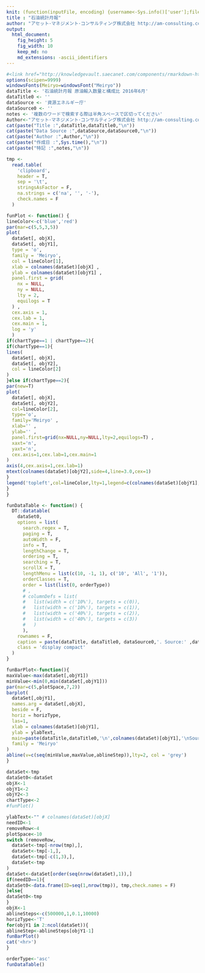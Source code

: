 ```yaml
---
knit: (function(inputFile, encoding) {username<-Sys.info()['user'];fileName<-'defaultPath.csv';pathToFile <-paste0('C:/Users/', username,'/Desktop/pathToCSV/');setwd(pathToFile);buf0<-read.csv(fileName,header = F,skip = 0,stringsAsFactor = F,check.names = F,fileEncoding = 'utf-8');rmarkdown::render(inputFile, encoding = encoding, output_file = paste0('C:/Users/',username,buf0[2,1],'charts/','am-consulting.co.jp-',format(Sys.time(),'%Y-%m-%d-%H-%M-%S'),'.html')) })
title : "石油統計月報"
author: "アセット･マネジメント･コンサルティング株式会社 http://am-consulting.co.jp"
output: 
  html_document:
    fig_height: 5
    fig_width: 10
    keep_md: no
    md_extensions: -ascii_identifiers 
---
```

<link href="http://knowledgevault.saecanet.com/components/rmarkdown-html.css" rel="stylesheet"> 
<style>
.main-container {
	max-width: 1000px;
	margin-left: auto;
	margin-right: auto;
}
</style>

```r
#<link href="http://knowledgevault.saecanet.com/components/rmarkdown-html.css" rel="stylesheet"> 
options(scipen=9999)
windowsFonts(Meiryo=windowsFont("Meiryo"))
dataTitle <- '石油統計月報 原油輸入数量と構成比 2016年6月'
dataTitle0 <- ''
dataSource <- '資源エネルギー庁'
dataSource0 <- ''
notes <- '複数のワードで検索する際は半角スペースで区切ってください'
Author<-"アセット･マネジメント･コンサルティング株式会社 http://am-consulting.co.jp"
cat(paste("Title :",dataTitle,dataTitle0,"\n"))
cat(paste("Data Source :",dataSource,dataSource0,"\n"))
cat(paste("Author :",Author,"\n"))
cat(paste("作成日 :",Sys.time(),"\n"))
cat(paste("特記 :",notes,"\n"))
```

```r
tmp <-
  read.table(
    'clipboard',
    header = T,
    sep = '\t',
    stringsAsFactor = F,
    na.strings = c('na', '', '-'),
    check.names = F
  )
```

```r
funPlot <- function() {
lineColor<-c('blue','red')
par(mar=c(5,5,3,5))
plot(
  dataSet[, objX],
  dataSet[, objY1],
  type = 'o',
  family = 'Meiryo',
  col = lineColor[1],
  xlab = colnames(dataSet)[objX] ,
  ylab = colnames(dataSet)[objY1] ,
  panel.first = grid(
    nx = NULL,
    ny = NULL,
    lty = 2,
    equilogs = T
  ) ,
  cex.axis = 1,
  cex.lab = 1,
  cex.main = 1,
  log = 'y'
  )
if(chartType==1 | chartType==2){  
if(chartType==1){
lines(
  dataSet[, objX],
  dataSet[, objY2],
  col = lineColor[2]
)
}else if(chartType==2){  
par(new=T)
plot(
  dataSet[, objX],
  dataSet[, objY2],
  col=lineColor[2],
  type='o',
  family='Meiryo' ,
  xlab='' ,
  ylab='' ,
  panel.first=grid(nx=NULL,ny=NULL,lty=2,equilogs=T) ,
  xaxt='n',
  yaxt='n',
  cex.axis=1,cex.lab=1,cex.main=1
)    
axis(4,cex.axis=1,cex.lab=1)
mtext(colnames(dataSet)[objY2],side=4,line=3.0,cex=1)
}
legend('topleft',col=lineColor,lty=1,legend=c(colnames(dataSet)[objY1],colnames(dataSet)[objY2]),cex=1,pch  = 1,bty='n')
}
}
```

```r
funDataTable <- function() {
  DT::datatable(
    dataSet0,
    options = list(
      search.regex = T,
      paging = T,
      autoWidth = F,
      info = T,
      lengthChange = T,
      ordering = T,
      searching = T,
      scrollX = T,
      lengthMenu = list(c(10, -1, 1), c('10', 'All', '1')),
      orderClasses = T,
      order = list(list(0, orderType))
      # ,
      # columnDefs = list(
      #   list(width = c('10%'), targets = c(0)),
      #   list(width = c('10%'), targets = c(1)),
      #   list(width = c('40%'), targets = c(2)),
      #   list(width = c('40%'), targets = c(3))
      #   )
      ),
    rownames = F,
    caption = paste(dataTitle, dataTitle0, dataSource0,'. Source:' ,dataSource),
    class = 'display compact'
  )
}
```

```r
funBarPlot<-function(){
maxValue<-max(dataSet[,objY1])
minValue<-min(0,min(dataSet[,objY1]))
par(mar=c(5,plotSpace,7,2))
barplot(
  dataSet[,objY1],
  names.arg = dataSet[,objX],
  beside = F,
  horiz = horizType, 
  las=1,
  xlab = colnames(dataSet)[objY1],
  ylab = ylabText,
  main=paste(dataTitle,dataTitle0,'\n',colnames(dataSet)[objY1],'\nSource:',dataSource),
  family = 'Meiryo'
)
abline(v=c(seq(minValue,maxValue,ablineStep)),lty=2, col = 'grey')
}
```

```r
dataSet<-tmp
dataSet0<-dataSet
objX<-1
objY1<-2
objY2<-3
chartType<-2
#funPlot()
```

```r
ylabText<-"" # colnames(dataSet)[objX]
needID<-1
removeRow<-4
plotSpace<-10
switch (removeRow,
  dataSet<-tmp[-nrow(tmp),],
  dataSet<-tmp[-1,],
  dataSet<-tmp[-c(1,3),],
  dataSet<-tmp
)
dataSet<-dataSet[order(seq(nrow(dataSet),1)),]
if(needID==1){
dataSet0<-data.frame(ID=seq(1,nrow(tmp)), tmp,check.names = F)
}else{
dataSet0<-tmp
}  
objX<-1
ablineSteps<-c(500000,1,0.1,10000)
horizType<-'T'
for(objY1 in 2:ncol(dataSet)){
ablineStep<-ablineSteps[objY1-1]
funBarPlot()
cat('<hr>')
}  
```

```r
orderType<-'asc'
funDataTable()
```